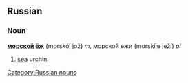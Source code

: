==Russian==
[[Category:Russian nouns]]
===Noun===
'''[[морской]] [[ёж]]''' (morskój jož) ''m'', морской ежи (morskíje ježí) ''pl''

#[[sea urchin]]